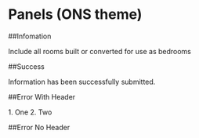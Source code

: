 
<Meta title="Themed components/ONS/Panels" component={Panel} />

# Panels (ONS theme)

##Infomation

<Canvas>
  <Story name="Infomation">
    <Theme themeName={"ons"}>
      <Panel variant="infomation">Include all rooms built or converted for use as bedrooms</Panel>
    </Theme>
  </Story>
</Canvas>

##Success

<Canvas>
  <Story name="Success">
    <Theme themeName={"ons"}>
      <Panel variant="success" headerLabel="boom">Information has been successfully submitted.</Panel>
    </Theme>
  </Story>
</Canvas>

##Error With Header

<Canvas>
  <Story name="Error With Header">
    <Theme themeName={"ons"}>
      <Panel variant="errorWithHeader" headerLabel="There are 2 problems with your answer" >
        <Label> 1. One</Label>
        <Label> 2. Two</Label>
      </Panel>
    </Theme>
  </Story>
</Canvas>

##Error No Header

<Canvas>
  <Story name="Error No Title">
    <Theme themeName={"ons"}>
      <Panel variant="errorNoHeader" paragraphLabel="Enter a number">
      </Panel>
    </Theme>
  </Story>
</Canvas>